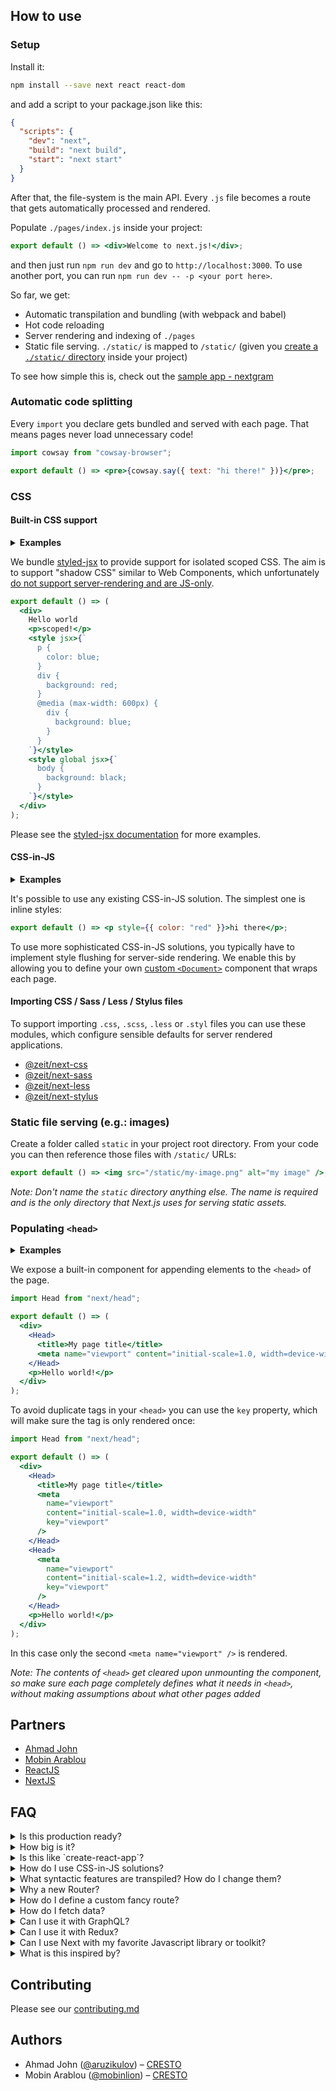 ## How to use

### Setup

Install it:

```bash
npm install --save next react react-dom
```

and add a script to your package.json like this:

```json
{
  "scripts": {
    "dev": "next",
    "build": "next build",
    "start": "next start"
  }
}
```

After that, the file-system is the main API. Every `.js` file becomes a route that gets automatically processed and rendered.

Populate `./pages/index.js` inside your project:

```jsx
export default () => <div>Welcome to next.js!</div>;
```

and then just run `npm run dev` and go to `http://localhost:3000`. To use another port, you can run `npm run dev -- -p <your port here>`.

So far, we get:

- Automatic transpilation and bundling (with webpack and babel)
- Hot code reloading
- Server rendering and indexing of `./pages`
- Static file serving. `./static/` is mapped to `/static/` (given you [create a `./static/` directory](#static-file-serving-eg-images) inside your project)

To see how simple this is, check out the [sample app - nextgram](https://github.com/zeit/nextgram)

### Automatic code splitting

Every `import` you declare gets bundled and served with each page. That means pages never load unnecessary code!

```jsx
import cowsay from "cowsay-browser";

export default () => <pre>{cowsay.say({ text: "hi there!" })}</pre>;
```

### CSS

#### Built-in CSS support

<details>
  <summary>
    <b>Examples</b>
  </summary>
  <ul>
    <li>
      <a target="_blank" href="/examples/basic-css">
        Basic css
      </a>
    </li>
  </ul>
</details>

We bundle [styled-jsx](https://github.com/zeit/styled-jsx) to provide support for isolated scoped CSS. The aim is to support "shadow CSS" similar to Web Components, which unfortunately [do not support server-rendering and are JS-only](https://github.com/w3c/webcomponents/issues/71).

```jsx
export default () => (
  <div>
    Hello world
    <p>scoped!</p>
    <style jsx>{`
      p {
        color: blue;
      }
      div {
        background: red;
      }
      @media (max-width: 600px) {
        div {
          background: blue;
        }
      }
    `}</style>
    <style global jsx>{`
      body {
        background: black;
      }
    `}</style>
  </div>
);
```

Please see the [styled-jsx documentation](https://www.npmjs.com/package/styled-jsx) for more examples.

#### CSS-in-JS

<details>
  <summary>
    <b>Examples</b>
  </summary>
  <ul>
    <li>
      <a target="_blank" href="/examples/with-styled-components">
        Styled components
      </a>
    </li>
    <li>
      <a target="_blank" href="/examples/with-styletron">
        Styletron
      </a>
    </li>
    <li>
      <a target="_blank" href="/examples/with-glamor">
        Glamor
      </a>
    </li>
    <li>
      <a target="_blank" href="/examples/with-glamorous">
        Glamorous
      </a>
    </li>
    <li>
      <a target="_blank" href="/examples/with-cxs">
        Cxs
      </a>
    </li>
    <li>
      <a target="_blank" href="/examples/with-aphrodite">
        Aphrodite
      </a>
    </li>
    <li>
      <a target="_blank" href="/examples/with-fela">
        Fela
      </a>
    </li>
  </ul>
</details>

It's possible to use any existing CSS-in-JS solution. The simplest one is inline styles:

```jsx
export default () => <p style={{ color: "red" }}>hi there</p>;
```

To use more sophisticated CSS-in-JS solutions, you typically have to implement style flushing for server-side rendering. We enable this by allowing you to define your own [custom `<Document>`](#user-content-custom-document) component that wraps each page.

#### Importing CSS / Sass / Less / Stylus files

To support importing `.css`, `.scss`, `.less` or `.styl` files you can use these modules, which configure sensible defaults for server rendered applications.

- [@zeit/next-css](https://github.com/zeit/next-plugins/tree/master/packages/next-css)
- [@zeit/next-sass](https://github.com/zeit/next-plugins/tree/master/packages/next-sass)
- [@zeit/next-less](https://github.com/zeit/next-plugins/tree/master/packages/next-less)
- [@zeit/next-stylus](https://github.com/zeit/next-plugins/tree/master/packages/next-stylus)

### Static file serving (e.g.: images)

Create a folder called `static` in your project root directory. From your code you can then reference those files with `/static/` URLs:

```jsx
export default () => <img src="/static/my-image.png" alt="my image" />;
```

_Note: Don't name the `static` directory anything else. The name is required and is the only directory that Next.js uses for serving static assets._

### Populating `<head>`

<details>
  <summary>
    <b>Examples</b>
  </summary>
  <ul>
    <li>
      <a target="_blank" href="/examples/head-elements">
        Head elements
      </a>
    </li>
    <li>
      <a target="_blank" href="/examples/layout-component">
        Layout component
      </a>
    </li>
  </ul>
</details>

We expose a built-in component for appending elements to the `<head>` of the page.

```jsx
import Head from "next/head";

export default () => (
  <div>
    <Head>
      <title>My page title</title>
      <meta name="viewport" content="initial-scale=1.0, width=device-width" />
    </Head>
    <p>Hello world!</p>
  </div>
);
```

To avoid duplicate tags in your `<head>` you can use the `key` property, which will make sure the tag is only rendered once:

```jsx
import Head from "next/head";

export default () => (
  <div>
    <Head>
      <title>My page title</title>
      <meta
        name="viewport"
        content="initial-scale=1.0, width=device-width"
        key="viewport"
      />
    </Head>
    <Head>
      <meta
        name="viewport"
        content="initial-scale=1.2, width=device-width"
        key="viewport"
      />
    </Head>
    <p>Hello world!</p>
  </div>
);
```

In this case only the second `<meta name="viewport" />` is rendered.

_Note: The contents of `<head>` get cleared upon unmounting the component, so make sure each page completely defines what it needs in `<head>`, without making assumptions about what other pages added_

## Partners

- [Ahmad John](https://ahmad.js.org)
- [Mobin Arablou](https://mobinlion.github.io)
- [ReactJS](https://reactjs.org)
- [NextJS](https://nextjs.org)

## FAQ

<details>
  <summary>Is this production ready?</summary>
  Next.js has been powering https://zeit.co since its inception.

We’re ecstatic about both the developer experience and end-user performance, so we decided to share it with the community.

</details>

<details>
  <summary>How big is it?</summary>

The client side bundle size should be measured in a per-app basis.
A small Next main bundle is around 65kb gzipped.

</details>

<details>
  <summary>Is this like `create-react-app`?</summary>

Yes and No.

Yes in that both make your life easier.

No in that it enforces a _structure_ so that we can do more advanced things like:

- Server side rendering
- Automatic code splitting

In addition, Next.js provides two built-in features that are critical for every single website:

- Routing with lazy component loading: `<Link>` (by importing `next/link`)
- A way for components to alter `<head>`: `<Head>` (by importing `next/head`)

If you want to create re-usable React components that you can embed in your Next.js app or other React applications, using `create-react-app` is a great idea. You can later `import` it and keep your codebase clean!

</details>

<details>
  <summary>How do I use CSS-in-JS solutions?</summary>

Next.js bundles [styled-jsx](https://github.com/zeit/styled-jsx) supporting scoped css. However you can use any CSS-in-JS solution in your Next app by just including your favorite library [as mentioned before](#css-in-js) in the document.

</details>

<details>
  <summary>What syntactic features are transpiled? How do I change them?</summary>

We track V8. Since V8 has wide support for ES6 and `async` and `await`, we transpile those. Since V8 doesn’t support class decorators, we don’t transpile those.

See the documentation about [customizing the babel config](#customizing-babel-config) and [next/preset](./build/babel/preset.js) for more information.

</details>

<details>
  <summary>Why a new Router?</summary>

Next.js is special in that:

- Routes don’t need to be known ahead of time
- Routes are always lazy-loadable
- Top-level components can define `getInitialProps` that should _block_ the loading of the route (either when server-rendering or lazy-loading)

As a result, we were able to introduce a very simple approach to routing that consists of two pieces:

- Every top level component receives a `url` object to inspect the url or perform modifications to the history
- A `<Link />` component is used to wrap elements like anchors (`<a/>`) to perform client-side transitions

We tested the flexibility of the routing with some interesting scenarios. For an example, check out [nextgram](https://github.com/zeit/nextgram).

</details>

<details>
<summary>How do I define a custom fancy route?</summary>

We [added](#custom-server-and-routing) the ability to map between an arbitrary URL and any component by supplying a request handler.

On the client side, we have a parameter call `as` on `<Link>` that _decorates_ the URL differently from the URL it _fetches_.

</details>

<details>
<summary>How do I fetch data?</summary>

It’s up to you. `getInitialProps` is an `async` function (or a regular function that returns a `Promise`). It can retrieve data from anywhere.

</details>

<details>
  <summary>Can I use it with GraphQL?</summary>

Yes! Here's an example with [Apollo](./examples/with-apollo).

</details>

<details>
<summary>Can I use it with Redux?</summary>

Yes! Here's an [example](./examples/with-redux)

</details>

<details>
<summary>Can I use Next with my favorite Javascript library or toolkit?</summary>

Since our first release we've had **many** example contributions, you can check them out in the [examples](./examples) directory

</details>

<details>
<summary>What is this inspired by?</summary>

Many of the goals we set out to accomplish were the ones listed in [The 7 principles of Rich Web Applications](http://rauchg.com/2014/7-principles-of-rich-web-applications/) by Guillermo Rauch.

The ease-of-use of PHP is a great inspiration. We feel Next.js is a suitable replacement for many scenarios where you otherwise would use PHP to output HTML.

Unlike PHP, we benefit from the ES6 module system and every file exports a **component or function** that can be easily imported for lazy evaluation or testing.

As we were researching options for server-rendering React that didn’t involve a large number of steps, we came across [react-page](https://github.com/facebookarchive/react-page) (now deprecated), a similar approach to Next.js by the creator of React Jordan Walke.

</details>

## Contributing

Please see our [contributing.md](./contributing.md)

## Authors

- Ahmad John ([@aruzikulov](https://twitter.com/aruzikulov)) – [CRESTO](https://ahmad.js.org)
- Mobin Arablou ([@mobinlion](https://twitter.com/mobinlion)) – [CRESTO](https://mobinlion.github.io)
